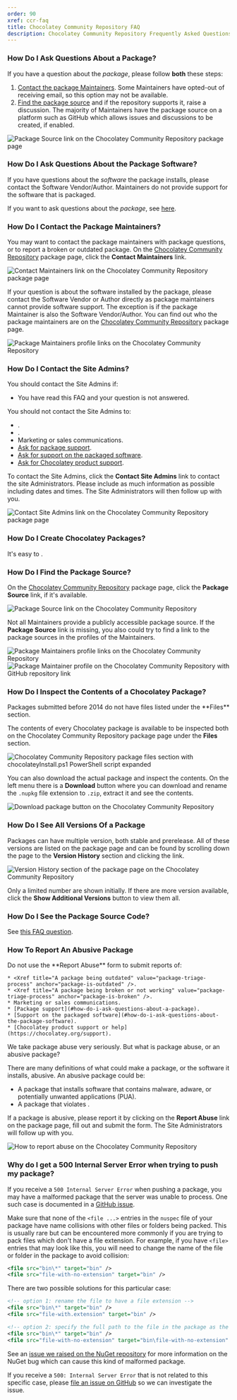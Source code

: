 ```yaml
---
order: 90
xref: ccr-faq
title: Chocolatey Community Repository FAQ
description: Chocolatey Community Repository Frequently Asked Questions
---
```


### How Do I Ask Questions About a Package?

If you have a question about the _package_, please follow **both** these steps:

1. [Contact the package Maintainers](#how-do-i-contact-the-package-maintainers). Some Maintainers have opted-out of receiving email, so this option may not be available.
1. [Find the package source](#how-do-i-find-the-package-source) and if the repository supports it, raise a discussion. The majority of Maintainers have the package source on a platform such as GitHub which allows issues and discussions to be created, if enabled.

![Package Source link on the Chocolatey Community Repository package page](/images/triage-packagesource.jpg)

### How Do I Ask Questions About the Package Software?

If you have questions about the _software_ the package installs, please contact the Software Vendor/Author. Maintainers do not provide support for the software that is packaged.

If you want to ask questions about the _package_, see [here](#how-do-i-ask-questions-about-a-package).

### How Do I Contact the Package Maintainers?

You may want to contact the package maintainers with package questions, or to report a broken or outdated package. On the [Chocolatey Community Repository](https://community.chocolatey.org/packages) package page, click the **Contact Maintainers** link.

![Contact Maintainers link on the Chocolatey Community Repository package page](/images/triage-maintainers.jpg)

If your question is about the software installed by the package, please contact the Software Vendor or Author directly as package maintainers cannot provide software support. The exception is if the package Maintainer is also the Software Vendor/Author. You can find out who the package maintainers are on the [Chocolatey Community Repository](https://community.chocolatey.org/packages) package page.

![Package Maintainers profile links on the Chocolatey Community Repository](/images/triage-maintainerlinks.jpg)

### How Do I Contact the Site Admins?

You should contact the Site Admins if:

* You have read this FAQ and your question is not answered.

You should not contact the Site Admins to:

* <Xref title="Request a package be updated" value="package-triage-process" anchor="package-is-outdated" />.
* <Xref title="Report a package is outdated" value="package-triage-process" anchor="package-is-outdated" />.
* Marketing or sales communications.
* [Ask for package support](#how-do-i-ask-questions-about-a-package).
* [Ask for support on the packaged software](#how-do-i-ask-questions-about-the-package-software).
* [Ask for Chocolatey product support](https://chocolatey.org/support).

To contact the Site Admins, click the **Contact Site Admins** link to contact the site Administrators. Please include as much information as possible including dates and times. The Site Administrators will then follow up with you.

![Contact Site Admins link on the Chocolatey Community Repository package page](/images/triage-siteadmins.jpg)

### How Do I Create Chocolatey Packages?

It's easy to <Xref title="create and maintain packages" value="create-packages" />.

### How Do I Find the Package Source?

On the [Chocolatey Community Repository](https://community.chocolatey.org/packages) package page, click the **Package Source** link, if it's available.

![Package Source link on the Chocolatey Community Repository](/images/triage-packagesource.jpg)

Not all Maintainers provide a publicly accessible package source. If the **Package Source** link is missing, you also could try to find a link to the package sources in the profiles of the Maintainers.

![Package Maintainers profile links on the Chocolatey Community Repository](/images/triage-maintainerlinks.jpg)
![Package Maintainer profile on the Chocolatey Community Repository with GitHub repository link](/images/triage-maintainerrepository.jpg)

### How Do I Inspect the Contents of a Chocolatey Package?

<Callout type="info">
    Packages submitted before 2014 do not have files listed under the **Files** section.
</Callout>

The contents of every Chocolatey package is available to be inspected both on the Chocolatey Community Repository package page under the **Files** section.

![Chocolatey Community Repository package files section with chocolateyInstall.ps1 PowerShell script expanded](/images/moderation-10.jpg)

You can also download the actual package and inspect the contents. On the left menu there is a **Download** button where you can download and rename the `.nupkg` file extension to `.zip`, extract it and see the contents.

![Download package button on the Chocolatey Community Repository](/images/triage-download.jpg)

### How Do I See All Versions Of a Package

Packages can have multiple version, both stable and prerelease. All of these versions are listed on the package page and can be found by scrolling down the page to the **Version History** section and clicking the link.

![Version History section of the package page on the Chocolatey Community Repository](/images/packagepage-versionhistory.jpg)

Only a limited number are shown initially. If there are more version available, click the **Show Additional Versions** button to view them all.

### How Do I See the Package Source Code?

See [this FAQ question](#how-do-i-find-the-package-source).

### How To Report An Abusive Package

<Callout type="info">
    Do not use the **Report Abuse** form to submit reports of:

    * <Xref title="A package being outdated" value="package-triage-process" anchor="package-is-outdated" />.
    * <Xref title="A package being broken or not working" value="package-triage-process" anchor="package-is-broken" />.
    * Marketing or sales communications.
    * [Package support](#how-do-i-ask-questions-about-a-package).
    * [Support on the packaged software](#how-do-i-ask-questions-about-the-package-software).
    * [Chocolatey product support or help](https://chocolatey.org/support).
</Callout>

We take package abuse very seriously. But what is package abuse, or an abusive package?

There are many definitions of what could make a package, or the software it installs, abusive. An abusive package could be:

* A package that installs software that contains malware, adware, or potentially unwanted applications (PUA).
* A package that violates <Xref title="distribution rights" value="legal" anchor="distributions" />.

If a package is abusive, please report it by clicking on the **Report Abuse** link on the package page, fill out and submit the form. The Site Administrators will follow up with you.

![How to report abuse on the Chocolatey Community Repository](/images/triage-reportabuse.jpg)

### Why do I get a 500 Internal Server Error when trying to push my package?

If you receive a `500 Internal Server Error` when pushing a package, you may have a malformed package that the server was unable to process.
One such case is documented in a [GitHub issue](https://github.com/chocolatey/home/issues/303).

Make sure that none of the `<file ...>` entries in the `nuspec` file of your package have name collisions with other files or folders being packed.
This is usually rare but can be encountered more commonly if you are trying to pack files which don't have a file extension.
For example, if you have `<file>` entries that may look like this, you will need to change the name of the file or folder in the package to avoid collision:

```xml
<file src="bin\*" target="bin" />
<file src="file-with-no-extension" target="bin" />
```

There are two possible solutions for this particular case:

```xml
<!-- option 1: rename the file to have a file extension -->
<file src="bin\*" target="bin" />
<file src="file-with.extension" target="bin" />

<!-- option 2: specify the full path to the file in the package as the target, instead of just the folder name -->
<file src="bin\*" target="bin" />
<file src="file-with-no-extension" target="bin\file-with-no-extension" />
```

See an [issue we raised on the NuGet repository](https://github.com/NuGet/Home/issues/13273) for more information on the NuGet bug which can cause this kind of malformed package.

If you receive a `500: Internal Server Error` that is not related to this specific case, please [file an issue on GitHub](https://github.com/chocolatey/home) so we can investigate the issue.
